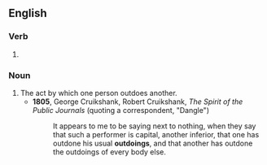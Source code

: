 ==English==

===Verb===
{{head|en|present participle}}

# {{present participle of|outdo|lang=en|nocat=1}}

===Noun===
{{en-noun}}

# The act by which one person outdoes another.
#* '''1805''', George Cruikshank, ‎Robert Cruikshank, ''The Spirit of the Public Journals'' (quoting a correspondent, "Dangle")
#*: It appears to me to be saying next to nothing, when they say that such a performer is capital, another inferior, that one has outdone his usual '''outdoings''', and that another has outdone the outdoings of every body else.